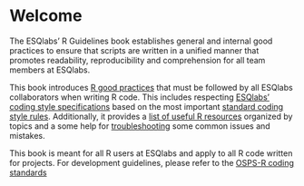 # Welcome {.unnumbered}

The ESQlabs' R Guidelines book establishes general and internal good practices to ensure that scripts are written in a unified manner that promotes readability, reproducibility and comprehension for all team members at ESQlabs.

This book introduces [R good practices](good_practices.qmd) that must be followed by all ESQlabs collaborators when writing R code. This includes respecting [ESQlabs' coding style specifications](style.qmd) based on the most important [standard coding style rules](tidyverse_style.qmd). Additionally, it provides a [list of useful R resources](resources.qmd) organized by topics and a some help for [troubleshooting](troubleshooting.qmd) some common issues and mistakes.

::: callout-note
This book is meant for all R users at ESQlabs and apply to all R code written for projects. For development guidelines, please refer to the [OSPS-R coding standards](https://dev.open-systems-pharmacology.org/r-development-resources/coding_standards_r)
:::
